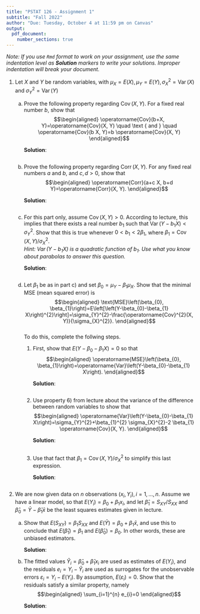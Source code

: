 ```yaml
---
title: "PSTAT 126 - Assignment 1"
subtitle: "Fall 2022"
author: "Due: Tuesday, October 4 at 11:59 pm on Canvas"
output:
  pdf_document:
    number_sections: true
---
```


_Note: If you use `Rmd` format to work on your assignment, use the same indentation level as **Solution** markers to write your solutions. Improper indentation will break your document._

1. Let $X$ and $Y$ be random variables, with $\mu_{X}=E(X), \mu_{Y}=E(Y), \sigma_{X}^{2}=\operatorname{Var}(X)$ and $\sigma_{Y}^{2}=\operatorname{Var}(Y)$

    a. Prove the following property regarding $\operatorname{Cov}(X, Y)$. For a fixed real number $b$, show that
    $$\begin{aligned}
    \operatorname{Cov}(b+X, Y)=\operatorname{Cov}(X, Y) \quad \text { and } \quad \operatorname{Cov}(b X, Y)=b \operatorname{Cov}(X, Y)
    \end{aligned}$$  

        **Solution**:

        ![](1x1.png){width=0%} <!-- increase width to also increase empty space below solution marker -->

    b. Prove the following property regarding $\operatorname{Corr}(X, Y)$. For any fixed real numbers $a$ and $b$, and $c, d>0$, show that
    $$\begin{aligned}
    \operatorname{Corr}(a+c X, b+d Y)=\operatorname{Corr}(X, Y).
    \end{aligned}$$  

        **Solution**: 

        ![](1x1.png){width=0%} <!-- increase width to also increase empty space below solution marker -->

    c. For this part only, assume $\operatorname{Cov}(X, Y)>0$. According to lecture, this implies that there exists a real number $b_{1}$ such that $\operatorname{Var}\left(Y-b_{1} X\right)<\sigma_{Y}^{2}$. Show that this is true whenever $0<b_{1}<2 \beta_{1}$, where $\beta_{1}=\operatorname{Cov}(X, Y) / \sigma_{X}^{2}$.  
    _Hint: $\operatorname{Var}\left(Y-b_{1} X\right)$ is a quadratic function of $b_{1}$. Use what you know about parabolas to answer this question._  

        **Solution**: 

        ![](1x1.png){width=0%} <!-- increase width to also increase empty space below solution marker -->

    d. Let $\beta_{1}$ be as in part c) and set $\beta_{0}=\mu_{Y}-\beta_{1} \mu_{X}$. Show that the minimal MSE (mean squared error) is
    $$\begin{aligned}
    \text{MSE}\left(\beta_{0}, \beta_{1}\right)=E\left[\left(Y-\beta_{0}-\beta_{1} X\right)^{2}\right]=\sigma_{Y}^{2}-\frac{\operatorname{Cov}^{2}(X, Y)}{\sigma_{X}^{2}}.
    \end{aligned}$$  
    To do this, complete the follwing steps.  

        1) First, show that $E\left(Y-\beta_{0}-\beta_{1} X\right)=0$ so that
        $$\begin{aligned}
        \operatorname{MSE}\left(\beta_{0}, \beta_{1}\right)=\operatorname{Var}\left(Y-\beta_{0}-\beta_{1} X\right).
        \end{aligned}$$  

            **Solution**: 

        ![](1x1.png){width=0%} <!-- increase width to also increase empty space below solution marker -->

        2) Use property 6) from lecture about the variance of the difference between random variables to show that
        $$\begin{aligned}
        \operatorname{Var}\left(Y-\beta_{0}-\beta_{1} X\right)=\sigma_{Y}^{2}+\beta_{1}^{2} \sigma_{X}^{2}-2 \beta_{1} \operatorname{Cov}(X, Y).
        \end{aligned}$$  

            **Solution**: 

        ![](1x1.png){width=0%} <!-- increase width to also increase empty space below solution marker -->

        3) Use that fact that $\beta_{1}=\operatorname{Cov}(X, Y) / \sigma_{X}^{2}$ to simplify this last expression.  

            **Solution**: 

        ![](1x1.png){width=0%} <!-- increase width to also increase empty space below solution marker -->

2. We are now given data on $n$ observations $\left(x_{i}, Y_{i}\right), i=1, \ldots, n$. Assume we have a linear model, so that $E\left(Y_{i}\right)=\beta_{0}+\beta_{1} x_{i}$, and let $\hat{\beta}_{1}=S_{X Y} / S_{X X}$ and $\hat{\beta}_{0}=\bar{Y}-\hat{\beta}_{1} \bar{x}$ be the least squares estimates given in lecture.

    a. Show that $E\left(S_{X Y}\right)=\beta_{1} S_{X X}$ and $E(\bar{Y})=\beta_{0}+\beta_{1} \bar{x}$, and use this to conclude that $E\left(\hat{\beta}_{1}\right)=\beta_{1}$ and $E\left(\hat{\beta}_{0}\right)=\beta_{0}$. In other words, these are unbiased estimators.  

        **Solution**: 

    b. The fitted values $\hat{Y}_{i}=\hat{\beta}_{0}+\hat{\beta}_{1} x_{i}$ are used as estimates of $E\left(Y_{i}\right)$, and the residuals $e_{i}=Y_{i}-\hat{Y}_{i}$ are used as surrogates for the unobservable errors $\varepsilon_{i}=Y_{i}-E\left(Y_{i}\right)$. By assumption, $E\left(\varepsilon_{i}\right)=0$. Show that the residuals satisfy a similar property, namely  
    $$\begin{aligned}
    \sum_{i=1}^{n} e_{i}=0
    \end{aligned}$$  

        **Solution**: 

        ![](1x1.png){width=0%} <!-- increase width to also increase empty space below solution marker -->


